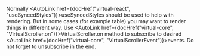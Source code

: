 
Normally <AutoLink href={docHref("virtual-react", "useSyncedStyles")}>useSyncedStyles</AutoLink> should be used to help with rendering.
But in some cases (for example table) you may want to render things in different way.
Use <AutoLink href={docHref("virtual-core", "VirtualScroller.on")}>VirtualScroller.on</AutoLink> method
to subscribe to desired <AutoLink href={docHref("virtual-core", "VirtualScrollerEvent")}>events</AutoLink>.
Do not forget to unsubscribe in the end.
